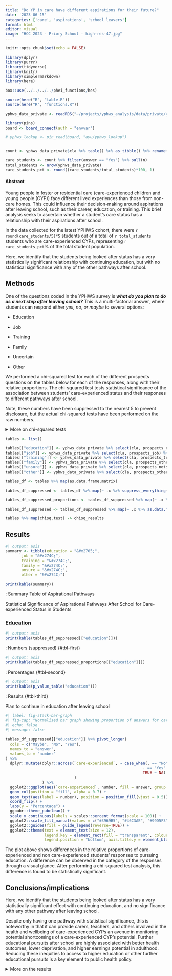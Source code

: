 ```yaml
---
title: "Do YP in care have different aspirations for their future?"
date: '2023-06-15'
categories: ['care', 'aspirations', 'school leavers']
format: html
editor: visual
image: "HCC 2023 - Priory School - high-res-47.jpg"
---
```


```r
knitr::opts_chunk$set(echo = FALSE)

library(dplyr)
library(purrr)
library(tidyverse)
library(knitr)
library(simplermarkdown)
library(here)

box::use(../../../../phei_functions/hes)

source(here("R", "table.R"))
source(here("R", "functions.R"))

```

```r
yphws_data_private <- readRDS("~/projects/yphws_analysis/data/private/yphws_data_private.Rds")

library(pins)
board <- board_connect(auth = "envvar")

# yphws_lookup <- pin_read(board, "ayu/yphws_lookup")


count <- yphws_data_private$cla %>% table() %>% as_tibble() %>% rename("answer" = ".")

care_students <- count %>% filter(answer == "Yes") %>% pull(n)
total_students <- nrow(yphws_data_private)
care_students_pct <- round((care_students/total_students)*100, 1)
```

#### Abstract

Young people in foster or residential care (care-experienced children and young people (CYP)) face different lived experiences than those from non-care homes. This could influence their decision-making around aspirations after leaving school, such as their career, education, or training. This brief analysis seeks to ascertain whether a student's care status has a relationship with their aspirations after school.

In the data collected for the latest YPHWS cohort, there were `r round(care_students/5)*5` students out of a total of `r total_students` students who are care-experienced CYPs, representing `r care_students_pct`% of the total student population.

Here, we identify that the students being looked after status has a very statistically significant relationship with continuing education, but with no statistical significance with any of the other pathways after school.

## Methods

One of the questions coded in the YPHWS survey is ***what do you plan to do as a next step after leaving school?*** This is a multi-factorial answer, where students can respond either *yes, no, or maybe* to several options:

-   Education

-   Job

-   Training

-   Family

-   Uncertain

-   Other

We performed a chi-squared test for each of the different prospects questions on the tables below for each of the responses, along with their relative proportions. The chi-squared test tests statistical significance of the association between students' care-experienced status and their responses to different pathways after school.

Note, these numbers have been suppressed to the nearest 5 to prevent disclosure, but the actual chi-squared tests have been performed on the raw numbers.

<details>

<br>

<summary>More on chi-squared tests</summary>

We can put the results of students answering the question in YPHWS in a contingency table, which tallies the responses into a table like:

| Care-experienced | Maybe | No  | Yes |
|------------------|-------|-----|-----|
| Yes              |       |     |     |
| Maybe            |       |     |     |
| No               |       |     |     |

With contingency tables, we can perform chi-square tests, which examines whether the categories of the rows and columns of a contingency table are statistically significantly associated.

The chi-squared test compares the observed frequencies from the data with expected frequencies if there were null or no relationship between the variables.

With chi-squared tests, we need sufficient size in each of the cells inside the table. While the number of students not care-experienced outnumber the number of students who answered prefer not to say or yes, there are still sufficient numbers to perform the test (\>5) in each of the responses.

After the critical chi-squared test value is calculated, we then use the degrees of freedom to match the results on a distribution table with a significance threshold to determine statistical significance, usually set at 0.05. More about chi-squared tests can be found at: [BMJ - The Chi squared tests](https://www.bmj.com/about-bmj/resources-readers/publications/statistics-square-one/8-chi-squared-tests)

Students answering *prefer not to say* were omitted from the test.

</details>

```r
tables <- list()

tables[["education"]] <- yphws_data_private %>% select(cla, prospects_education) %>% filter(cla != "Prefer not to say") %>% table()
tables[["job"]] <- yphws_data_private %>% select(cla, prospects_job) %>% filter(cla != "Prefer not to say") %>% table()
tables[["training"]] <- yphws_data_private %>% select(cla, prospects_training) %>% filter(cla != "Prefer not to say") %>% table()
tables[["family"]] <- yphws_data_private %>% select(cla, prospects_other) %>% filter(cla != "Prefer not to say") %>% table()
tables[["unsure"]] <- yphws_data_private %>% select(cla, prospects_notsure) %>% filter(cla != "Prefer not to say") %>% table()
tables[["other"]] <- yphws_data_private %>% select(cla, prospects_other) %>% filter(cla != "Prefer not to say") %>% table()

tables_df <- tables %>% map(as.data.frame.matrix)

tables_df_suppressed <- tables_df %>% map(~ .x %>% suppress_everything())

tables_df_suppressed_proportions <- tables_df_suppressed %>% map(~ .x %>% as.matrix %>% prop.table(margin = 1) %>% `*`(100) %>% round(0) %>% as.data.frame() %>% rownames_to_column("care-experienced") %>% mutate(across(!"care-experienced", ~ paste0(.x, "%"))))

tables_df_suppressed <- tables_df_suppressed %>% map(~ .x %>% as.data.frame() %>% rownames_to_column("care-experienced"))

tables %>% map(chisq.test) -> chisq_results
```

## Results

::: {#tbl-panel-0 layout-ncol="1"}
```r
#| output: asis
summary <- tibble(education = "&#x2705;",
       job = "&#x274C;",
       training = "&#x274C;",
       family = "&#x274C;",
       unsure = "&#x274C;",
       other = "&#x274C;")

print(kable(summary))
```

: Summary Table of Aspirational Pathways

Statistical Significance of Aspirational Pathways After School for Care-experienced Status in Students
:::

### Education

::: {#tbl-panel-1 layout-ncol="3"}
```r
#| output: asis
print(kable(tables_df_suppressed[["education"]]))
```

: Numbers (suppressed) {#tbl-first}

```r
#| output: asis
print(kable(tables_df_suppressed_proportions[["education"]]))
```

: Percentages {#tbl-second}

```r
#| output: asis
print(kable(p_value_table("education")))
```

: Results {#tbl-third}

Plan to continue in education after leaving school
:::

```r
#| label: fig-stack-bar-graph
#| fig-cap: "Normalised bar graph showing proportion of answers for care-experienced students and non care-experienced students on continuing education after leaving school"
#| echo: false
#| message: false
 
tables_df_suppressed[["education"]] %>% pivot_longer(
  cols = c("Maybe", "No", "Yes"),
  names_to = "answer",
  values_to = "number"
) %>% 
  dplyr::mutate(dplyr::across(`care-experienced`, ~ case_when(. == "No" ~ "Non care-experienced\nstudents", 
                                                            . == "Yes" ~ "Care-experienced\nstudents",
                                                            TRUE ~ NA)
                              )
                ) %>% 
  ggplot2::ggplot(aes(`care-experienced`, number, fill = answer, group = answer)) + 
  geom_col(position = "fill", alpha = 0.7) + 
  geom_text(aes(label = number), position = position_fill(vjust = 0.5)) +
  coord_flip() + 
  labs(y = "Percentage") + 
  ggpubr::theme_pubclean() +
  scale_y_continuous(labels = scales::percent_format(scale = 100)) +
  ggplot2::scale_fill_manual(values = c("#3969B5", "#46C3AE", "#99D5F3")) +
  ggplot2::guides(fill = guide_legend(reverse=TRUE)) +
  ggplot2::theme(text = element_text(size = 12),
                 legend.key = element_rect(fill = "transparent", colour = "transparent"),
                 legend.position = "bottom", axis.title.y = element_blank())
```

The plot above shows differences in the relative proportions of care-experienced and non care-experienced students' responses to pursuing education. A difference can be observed in the category of the responses through a visual glance. After performing a chi-squared test analysis, this difference is found to be statistically significant.

<!-- ### Job/career -->

<!-- ::: {#tbl-panel-2 layout-ncol="3"} -->
<!-- ```{r} -->
<!-- #| output: asis -->
<!-- print(kable(tables_df_suppressed[["job"]])) -->
<!-- ``` -->

<!-- : Numbers (suppressed) {#tbl-first} -->

<!-- ```{r} -->
<!-- #| output: asis -->
<!-- print(kable(tables_df_suppressed_proportions[["job"]])) -->
<!-- ``` -->

<!-- : Percentages {#tbl-second} -->

<!-- ```{r} -->
<!-- #| output: asis -->
<!-- print(kable(p_value_table("job"))) -->
<!-- ``` -->

<!-- : Results {#tbl-third} -->

<!-- Plan to get a job after leaving school -->
<!-- ::: -->

<!-- ### Training -->

<!-- ::: {#tbl-panel-3 layout-ncol="3"} -->
<!-- ```{r} -->
<!-- #| output: asis -->
<!-- print(kable(tables_df_suppressed[["training"]])) -->
<!-- ``` -->

<!-- : Numbers (suppressed) {#tbl-first} -->

<!-- ```{r} -->
<!-- #| output: asis -->
<!-- print(kable(tables_df_suppressed_proportions[["training"]])) -->
<!-- ``` -->

<!-- : Percentages {#tbl-second} -->

<!-- ```{r} -->
<!-- #| output: asis -->
<!-- print(kable(p_value_table("training"))) -->
<!-- ``` -->

<!-- : Results {#tbl-third} -->

<!-- Plan to train for a skilled job after leaving school -->
<!-- ::: -->

<!-- ### Family -->

<!-- ::: {#tbl-panel-4 layout-ncol="3"} -->
<!-- ```{r} -->
<!-- #| output: asis -->
<!-- print(kable(tables_df_suppressed[["family"]])) -->
<!-- ``` -->

<!-- : Numbers (suppressed) {#tbl-first} -->

<!-- ```{r} -->
<!-- #| output: asis -->
<!-- print(kable(tables_df_suppressed_proportions[["family"]])) -->
<!-- ``` -->

<!-- : Percentages {#tbl-second} -->

<!-- ```{r} -->
<!-- #| output: asis -->
<!-- print(kable(p_value_table("family"))) -->
<!-- ``` -->

<!-- : Results {#tbl-third} -->

<!-- Plan to start a family after leaving school -->
<!-- ::: -->

<!-- ### Uncertain -->

<!-- ::: {#tbl-panel-5 layout-ncol="3"} -->
<!-- ```{r} -->
<!-- #| output: asis -->
<!-- print(kable(tables_df_suppressed[["unsure"]])) -->
<!-- ``` -->

<!-- : Numbers (suppressed) {#tbl-first} -->

<!-- ```{r} -->
<!-- #| output: asis -->
<!-- print(kable(tables_df_suppressed_proportions[["unsure"]])) -->
<!-- ``` -->

<!-- : Percentages {#tbl-second} -->

<!-- ```{r} -->
<!-- #| output: asis -->
<!-- print(kable(p_value_table("unsure"))) -->
<!-- ``` -->

<!-- : Results {#tbl-third} -->

<!-- Aren't sure what they want to do after leaving school -->
<!-- ::: -->

<!-- ### Other -->

<!-- ::: {#tbl-panel-6 layout-ncol="3"} -->
<!-- ```{r} -->
<!-- #| output: asis -->
<!-- print(kable(tables_df_suppressed[["other"]])) -->
<!-- ``` -->

<!-- : Numbers (suppressed) {#tbl-first} -->

<!-- ```{r} -->
<!-- #| output: asis -->
<!-- print(kable(tables_df_suppressed_proportions[["other"]])) -->
<!-- ``` -->

<!-- : Percentages {#tbl-second} -->

<!-- ```{r} -->
<!-- #| output: asis -->
<!-- print(kable(p_value_table("other"))) -->
<!-- ``` -->

<!-- : Results {#tbl-third} -->

<!-- Have other plans after leaving school -->
<!-- ::: -->

## Conclusions/implications

Here, we identify that the students being looked after status has a very statistically significant effect with continuing education, and no significance with any other pathway after leaving school.

Despite only having one pathway with statistical significance, this is noteworthy in that it can provide carers, teachers, and others involved in the health and wellbeing of care-experienced CYPs an avenue in monitoring potential shortcomings of a care-experienced CYP's potential. Further educational pursuits after school are highly associated with better health outcomes, lower deprivation, and higher earnings potential in adulthood. Reducing these inequities to access to higher education or other further educational pursuits is a key element to public health policy.

<details>

<summary>More on the results</summary>

<br> Below shows the chi-square tests applied to the contingency tables collated together:

```r
#| output: asis

chisq_results %>% imap( ~ tibble(
  question = .y,
  "x^2" = round(.x$statistic, 2),
  p.value = round(.x$p.value, 2)
)) %>% bind_rows() %>% kable()
```

A p.value of less than 0.05 indicates statistical significance, and that there is a relationship between the student's status of being looked after and the specific prospect response.

A chi-squared test is a simple nonparametric test which only tells us of an association if statistical significance is found. Further analyses can be performed to elucidate further details on *how* or *why* the relationship between a children being looked after affects their prospective choices after education, but these are beyond the scope of this report.

</details>

